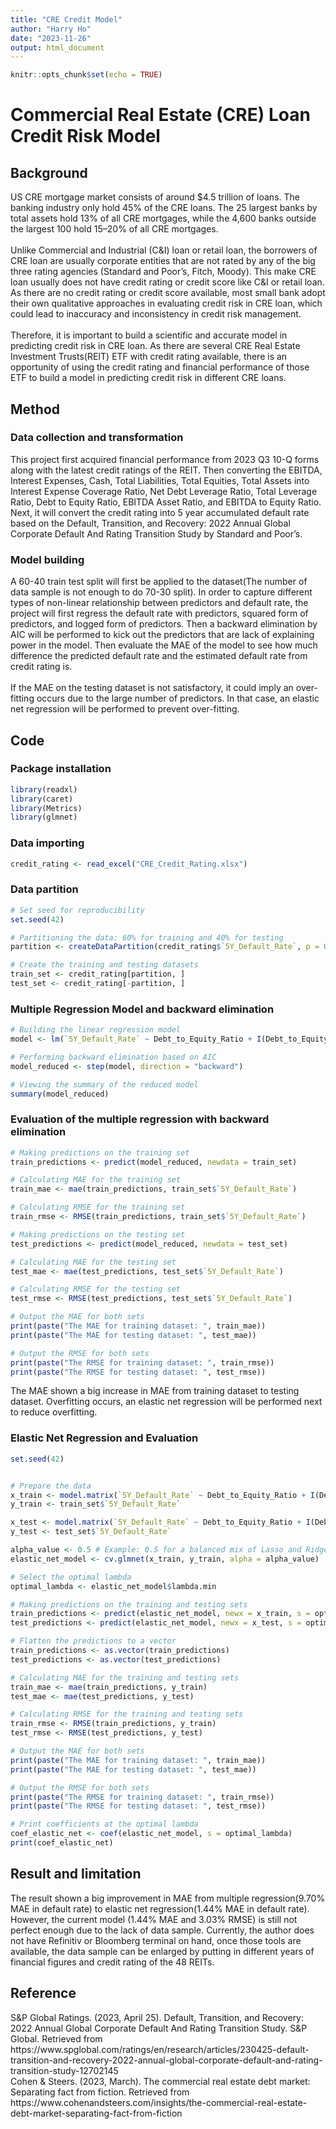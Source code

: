---
title: "CRE Credit Model"
author: "Harry Ho"
date: "2023-11-26"
output: html_document
---

```{r setup, include=FALSE}
knitr::opts_chunk$set(echo = TRUE)
```
# Commercial Real Estate (CRE) Loan Credit Risk Model
## Background
US CRE mortgage market consists of around $4.5 trillion of loans. The banking industry only hold 45% of the CRE loans.  The 25 largest banks by total assets hold 13% of all CRE mortgages, while the 4,600 banks outside the largest 100 hold 15–20% of all CRE mortgages. <br> <br>
Unlike Commercial and Industrial (C&I) loan or retail loan, the borrowers of CRE loan are usually corporate entities that are not rated by any of the big three rating agencies (Standard and Poor's, Fitch, Moody). This make CRE loan usually does not have credit rating or credit score like C&I or retail loan. As there are no credit rating or credit score available, most small bank adopt their own qualitative approaches in evaluating credit risk in CRE loan, which could lead to inaccuracy and inconsistency in credit risk management. <br> <br>
Therefore, it is important to build a scientific and accurate model in predicting credit risk in CRE loan. As there are several CRE Real Estate Investment Trusts(REIT) ETF with credit rating available, there is an opportunity of using the credit rating and financial performance of those ETF to build a model in predicting credit risk in different CRE loans.

## Method
### Data collection and transformation
This project first acquired financial performance from 2023 Q3 10-Q forms along with the latest credit ratings of the REIT. Then converting the EBITDA, Interest Expenses, Cash, Total Liabilities, Total Equities, Total Assets into Interest Expense Coverage Ratio, Net Debt Leverage Ratio, Total Leverage Ratio, Debt to Equity Ratio, EBITDA Asset Ratio, and EBITDA to Equity Ratio. Next, it will convert the credit rating into 5 year accumulated default rate based on the Default, Transition, and Recovery: 2022 Annual Global Corporate Default And Rating Transition Study by Standard and Poor's. <br>

### Model building
A 60-40 train test split will first be applied to the dataset(The number of data sample is not enough to do 70-30 split). In order to capture different types of non-linear relationship between predictors and default rate, the project will first regress the default rate with predictors, squared form of predictors, and logged form of predictors. Then a backward elimination by AIC will be performed to kick out the predictors that are lack of explaining power in the model. Then evaluate the MAE of the model to see how much difference the predicted default rate and the estimated default rate from credit rating is. <br><br>
If the MAE on the testing dataset is not satisfactory, it could imply an over-fitting occurs due to the large number of predictors. In that case, an elastic net regression will be performed to prevent over-fitting.

## Code
### Package installation
```{r}
library(readxl)
library(caret)
library(Metrics)
library(glmnet)
```


### Data importing
```{r}
credit_rating <- read_excel("CRE_Credit_Rating.xlsx")

```

### Data partition
```{r}
# Set seed for reproducibility
set.seed(42)

# Partitioning the data: 60% for training and 40% for testing
partition <- createDataPartition(credit_rating$`5Y_Default_Rate`, p = 0.60, list = FALSE)

# Create the training and testing datasets
train_set <- credit_rating[partition, ]
test_set <- credit_rating[-partition, ]
```

### Multiple Regression Model and backward elimination
```{r}
# Building the linear regression model
model <- lm(`5Y_Default_Rate` ~ Debt_to_Equity_Ratio + I(Debt_to_Equity_Ratio^2) + I(log(Debt_to_Equity_Ratio)) + EBITDA_Asset_Ratio + I(EBITDA_Asset_Ratio^2) + I(log(EBITDA_Asset_Ratio)) + EBITDA_Equity_Ratio + I(EBITDA_Equity_Ratio^2) + I(log(EBITDA_Equity_Ratio)) + Net_Debt_Leverage_Ratio + I(Net_Debt_Leverage_Ratio^2) + I(log(Net_Debt_Leverage_Ratio))+Total_Leverage_Ratio + I(Total_Leverage_Ratio^2) + I(log(Total_Leverage_Ratio))+ Interest_Expense_Coverage_Ratio + I(Interest_Expense_Coverage_Ratio^2) + I(log(Interest_Expense_Coverage_Ratio)) , data = train_set)

# Performing backward elimination based on AIC
model_reduced <- step(model, direction = "backward")

# Viewing the summary of the reduced model
summary(model_reduced)

```
### Evaluation of the multiple regression with backward elimination
```{r}
# Making predictions on the training set
train_predictions <- predict(model_reduced, newdata = train_set)

# Calculating MAE for the training set
train_mae <- mae(train_predictions, train_set$`5Y_Default_Rate`)

# Calculating RMSE for the training set
train_rmse <- RMSE(train_predictions, train_set$`5Y_Default_Rate`)

# Making predictions on the testing set
test_predictions <- predict(model_reduced, newdata = test_set)

# Calculating MAE for the testing set
test_mae <- mae(test_predictions, test_set$`5Y_Default_Rate`)

# Calculating RMSE for the testing set
test_rmse <- RMSE(test_predictions, test_set$`5Y_Default_Rate`)

# Output the MAE for both sets
print(paste("The MAE for training dataset: ", train_mae))
print(paste("The MAE for testing dataset: ", test_mae))

# Output the RMSE for both sets
print(paste("The RMSE for training dataset: ", train_rmse))
print(paste("The RMSE for testing dataset: ", test_rmse))

```
The MAE shown a big increase in MAE from training dataset to testing dataset. Overfitting occurs, an elastic net regression will be performed next to reduce overfitting.<br>

### Elastic Net Regression and Evaluation
```{r}
set.seed(42)


# Prepare the data
x_train <- model.matrix(`5Y_Default_Rate` ~ Debt_to_Equity_Ratio + I(Debt_to_Equity_Ratio^2) + I(log(Debt_to_Equity_Ratio)) + EBITDA_Asset_Ratio + I(EBITDA_Asset_Ratio^2) + I(log(EBITDA_Asset_Ratio)) + EBITDA_Equity_Ratio + I(EBITDA_Equity_Ratio^2) + I(log(EBITDA_Equity_Ratio)) + Net_Debt_Leverage_Ratio + I(Net_Debt_Leverage_Ratio^2) + I(log(Net_Debt_Leverage_Ratio))+Total_Leverage_Ratio + I(Total_Leverage_Ratio^2) + I(log(Total_Leverage_Ratio))+ Interest_Expense_Coverage_Ratio + I(Interest_Expense_Coverage_Ratio^2) + I(log(Interest_Expense_Coverage_Ratio)), data = train_set)[,-1] # Remove intercept
y_train <- train_set$`5Y_Default_Rate`

x_test <- model.matrix(`5Y_Default_Rate` ~ Debt_to_Equity_Ratio + I(Debt_to_Equity_Ratio^2) + I(log(Debt_to_Equity_Ratio)) + EBITDA_Asset_Ratio + I(EBITDA_Asset_Ratio^2) + I(log(EBITDA_Asset_Ratio)) + EBITDA_Equity_Ratio + I(EBITDA_Equity_Ratio^2) + I(log(EBITDA_Equity_Ratio)) + Net_Debt_Leverage_Ratio + I(Net_Debt_Leverage_Ratio^2) + I(log(Net_Debt_Leverage_Ratio))+Total_Leverage_Ratio + I(Total_Leverage_Ratio^2) + I(log(Total_Leverage_Ratio))+ Interest_Expense_Coverage_Ratio + I(Interest_Expense_Coverage_Ratio^2) + I(log(Interest_Expense_Coverage_Ratio)), data = test_set)[,-1] # Remove intercept
y_test <- test_set$`5Y_Default_Rate`

alpha_value <- 0.5 # Example: 0.5 for a balanced mix of Lasso and Ridge
elastic_net_model <- cv.glmnet(x_train, y_train, alpha = alpha_value)

# Select the optimal lambda
optimal_lambda <- elastic_net_model$lambda.min

# Making predictions on the training and testing sets
train_predictions <- predict(elastic_net_model, newx = x_train, s = optimal_lambda)
test_predictions <- predict(elastic_net_model, newx = x_test, s = optimal_lambda)

# Flatten the predictions to a vector
train_predictions <- as.vector(train_predictions)
test_predictions <- as.vector(test_predictions)

# Calculating MAE for the training and testing sets
train_mae <- mae(train_predictions, y_train)
test_mae <- mae(test_predictions, y_test)

# Calculating RMSE for the training and testing sets
train_rmse <- RMSE(train_predictions, y_train)
test_rmse <- RMSE(test_predictions, y_test)

# Output the MAE for both sets
print(paste("The MAE for training dataset: ", train_mae))
print(paste("The MAE for testing dataset: ", test_mae))

# Output the RMSE for both sets
print(paste("The RMSE for training dataset: ", train_rmse))
print(paste("The RMSE for testing dataset: ", test_rmse))

# Print coefficients at the optimal lambda
coef_elastic_net <- coef(elastic_net_model, s = optimal_lambda)
print(coef_elastic_net)
```
## Result and limitation
The result shown a big improvement in MAE from multiple regression(9.70% MAE in default rate) to elastic net regression(1.44% MAE in default rate). However, the current model (1.44% MAE and 3.03% RMSE) is still not perfect enough due to the lack of data sample. Currently, the author does not have Refinitiv or Bloomberg terminal on hand, once those tools are available, the data sample can be enlarged by putting in different years of financial figures and credit rating of the 48 REITs.

## Reference
S&P Global Ratings. (2023, April 25). Default, Transition, and Recovery: 2022 Annual Global Corporate Default And Rating Transition Study. S&P Global. Retrieved from https://www.spglobal.com/ratings/en/research/articles/230425-default-transition-and-recovery-2022-annual-global-corporate-default-and-rating-transition-study-12702145 <br>
Cohen & Steers. (2023, March). The commercial real estate debt market: Separating fact from fiction. Retrieved from https://www.cohenandsteers.com/insights/the-commercial-real-estate-debt-market-separating-fact-from-fiction

